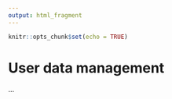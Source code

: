 ```yaml
---
output: html_fragment
---
```

```r
knitr::opts_chunk$set(echo = TRUE)
```

# User data management

...